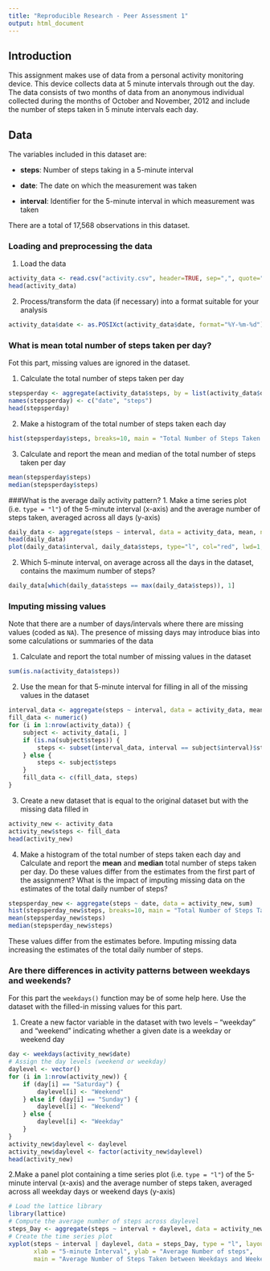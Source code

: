 ```yaml
---
title: "Reproducible Research - Peer Assessment 1"
output: html_document
---
```

## Introduction
This assignment makes use of data from a personal activity monitoring
device. This device collects data at 5 minute intervals through out the
day. The data consists of two months of data from an anonymous
individual collected during the months of October and November, 2012
and include the number of steps taken in 5 minute intervals each day.

## Data
The variables included in this dataset are:

* **steps**: Number of steps taking in a 5-minute interval 

* **date**: The date on which the measurement was taken 

* **interval**: Identifier for the 5-minute interval in which
    measurement was taken

There are a total of 17,568 observations in this dataset.

### Loading and preprocessing the data
1. Load the data 
```r
activity_data <- read.csv("activity.csv", header=TRUE, sep=",", quote="\"'", na.strings = "NA")
head(activity_data)
```
2. Process/transform the data (if necessary) into a format suitable for your analysis
```r
activity_data$date <- as.POSIXct(activity_data$date, format="%Y-%m-%d")
```

### What is mean total number of steps taken per day?
Fot this part, missing values are ignored in the dataset.

1. Calculate the total number of steps taken per day
```r
stepsperday <- aggregate(activity_data$steps, by = list(activity_data$date), sum, na.rm = TRUE)
names(stepsperday) <- c("date", "steps")
head(stepsperday)
```

2. Make a histogram of the total number of steps taken each day
```r
hist(stepsperday$steps, breaks=10, main = "Total Number of Steps Taken Each Day", xlab = "Number of Steps", col = "blue")
```

3. Calculate and report the mean and median of the total number of steps taken per day
```r
mean(stepsperday$steps)
median(stepsperday$steps)
```

###What is the average daily activity pattern?
1. Make a time series plot (i.e. `type = "l"`) of the 5-minute interval (x-axis) and the average number of steps taken, averaged across all days (y-axis)
```r
daily_data <- aggregate(steps ~ interval, data = activity_data, mean, na.rm = TRUE)
head(daily_data)
plot(daily_data$interval, daily_data$steps, type="l", col="red", lwd=1, xlab="5-minute Interval", ylab="Average number of steps", main="Average number of steps taken across all days")
```

2. Which 5-minute interval, on average across all the days in the dataset, contains the maximum number of steps?
```r
daily_data[which(daily_data$steps == max(daily_data$steps)), 1]
```

### Imputing missing values
Note that there are a number of days/intervals where there are missing values (coded as `NA`). The presence of missing days may introduce bias into some calculations or summaries of the data

1. Calculate and report the total number of missing values in the dataset 
```r
sum(is.na(activity_data$steps))
```

2. Use the mean for that 5-minute interval for filling in all of the missing values in the dataset
```r
interval_data <- aggregate(steps ~ interval, data = activity_data, mean)
fill_data <- numeric()
for (i in 1:nrow(activity_data)) {
    subject <- activity_data[i, ]
    if (is.na(subject$steps)) {
        steps <- subset(interval_data, interval == subject$interval)$steps
    } else {
        steps <- subject$steps
    }
    fill_data <- c(fill_data, steps)
}
```

3. Create a new dataset that is equal to the original dataset but with the missing data filled in
```r
activity_new <- activity_data
activity_new$steps <- fill_data
head(activity_new)
```

4. Make a histogram of the total number of steps taken each day and Calculate and report the **mean** and **median** total number of steps taken per day. Do these values differ from the estimates from the first part of the assignment? What is the impact of imputing missing data on the estimates of the total daily number of steps?
```r
stepsperday_new <- aggregate(steps ~ date, data = activity_new, sum)
hist(stepsperday_new$steps, breaks=10, main = "Total Number of Steps Taken Each Day", xlab = "Number of Steps", col = "purple")
mean(stepsperday_new$steps)
median(stepsperday_new$steps)
```
These values differ from the estimates before. Imputing missing data increasing the estimates of the total daily number of steps.

### Are there differences in activity patterns between weekdays and weekends?
For this part the `weekdays()` function may be of some help here. Use the dataset with the filled-in missing values for this part.

1. Create a new factor variable in the dataset with two levels -- "weekday" and "weekend" indicating whether a given date is a weekday or weekend day
```r
day <- weekdays(activity_new$date)
# Assign the day levels (weekend or weekday)
daylevel <- vector()
for (i in 1:nrow(activity_new)) {
    if (day[i] == "Saturday") {
        daylevel[i] <- "Weekend"
    } else if (day[i] == "Sunday") {
        daylevel[i] <- "Weekend"
    } else {
        daylevel[i] <- "Weekday"
    }
}
activity_new$daylevel <- daylevel
activity_new$daylevel <- factor(activity_new$daylevel)
head(activity_new)
```

2.Make a panel plot containing a time series plot (i.e. `type = "l"`) of the 5-minute interval (x-axis) and the average number of steps taken, averaged across all weekday days or weekend days (y-axis)
```r
# Load the lattice library
library(lattice)
# Compute the average number of steps across daylevel
steps_Day <- aggregate(steps ~ interval + daylevel, data = activity_new, mean)
# Create the time series plot
xyplot(steps ~ interval | daylevel, data = steps_Day, type = "l", layout = c(1, 2), 
       xlab = "5-minute Interval", ylab = "Average Number of steps", 
       main = "Average Number of Steps Taken between Weekdays and Weekends")
```